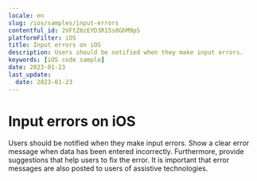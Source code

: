 ```yaml
---
locale: en
slug: /ios/samples/input-errors
contentful_id: 2VFtZ0zEYD3R15s8GhM9pS
platformFilter: iOS
title: Input errors on iOS
description: Users should be notified when they make input errors.
keywords: [iOS code sample]
date: 2023-01-23
last_update:
  date: 2023-01-23
---
```


# Input errors on iOS

Users should be notified when they make input errors. Show a clear error message when data has been entered incorrectly. Furthermore, provide suggestions that help users to fix the error. It is important that error messages are also posted to users of assistive technologies.

<CodeSample id="input-errors" locale="en" platform="ios"/>
